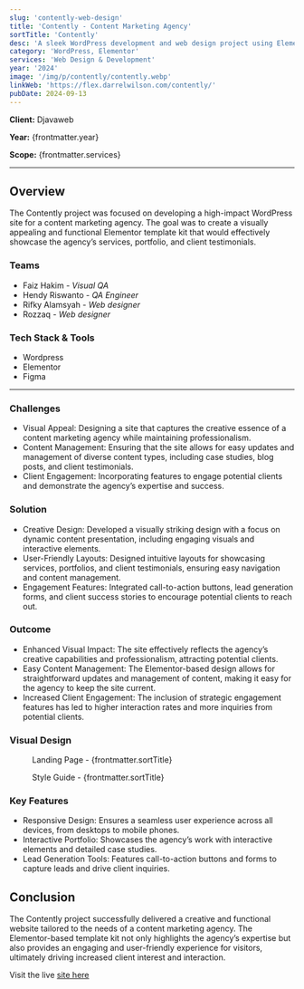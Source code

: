 ```yaml
---
slug: 'contently-web-design'
title: 'Contently - Content Marketing Agency'
sortTitle: 'Contently'
desc: 'A sleek WordPress development and web design project using Elementor, crafted for a content marketing agency.'
category: 'WordPress, Elementor'
services: 'Web Design & Development'
year: '2024'
image: '/img/p/contently/contently.webp'
linkWeb: 'https://flex.darrelwilson.com/contently/'
pubDate: 2024-09-13
---
```





**Client:** Djavaweb

**Year:** {frontmatter.year}

**Scope:** {frontmatter.services}

---

## Overview

  The Contently project was focused on developing a high-impact WordPress site for a content marketing agency. The goal was to create a visually appealing and functional Elementor template kit that would effectively showcase the agency’s services, portfolio, and client testimonials.

### Teams

- Faiz Hakim - *Visual QA*
- Hendy Riswanto - *QA Engineer*
- Rifky Alamsyah - *Web designer*
- Rozzaq - *Web designer*

### Tech Stack & Tools

- Wordpress
- Elementor
- Figma

---

### Challenges

  - Visual Appeal: Designing a site that captures the creative essence of a content marketing agency while maintaining professionalism.
  - Content Management: Ensuring that the site allows for easy updates and management of diverse content types, including case studies, blog posts, and client testimonials.
  - Client Engagement: Incorporating features to engage potential clients and demonstrate the agency’s expertise and success.

### Solution

  - Creative Design: Developed a visually striking design with a focus on dynamic content presentation, including engaging visuals and interactive elements.
  - User-Friendly Layouts: Designed intuitive layouts for showcasing services, portfolios, and client testimonials, ensuring easy navigation and content management.
  - Engagement Features: Integrated call-to-action buttons, lead generation forms, and client success stories to encourage potential clients to reach out.

### Outcome

  - Enhanced Visual Impact: The site effectively reflects the agency’s creative capabilities and professionalism, attracting potential clients.
  - Easy Content Management: The Elementor-based design allows for straightforward updates and management of content, making it easy for the agency to keep the site current.
  - Increased Client Engagement: The inclusion of strategic engagement features has led to higher interaction rates and more inquiries from potential clients.


### Visual Design

<figure>
<Picture
  src={landingPage}
  alt='high fidelity design'
  formats={['avif', 'webp']}
/>
<figcaption class='text-center'>Landing Page - {frontmatter.sortTitle}</figcaption>
</figure>


<figure>
<Picture
  src={styleGuide}
  alt='high fidelity design'
  formats={['avif', 'webp']}
/>
<figcaption class='text-center'>Style Guide - {frontmatter.sortTitle}</figcaption>
</figure>

### Key Features

  - Responsive Design: Ensures a seamless user experience across all devices, from desktops to mobile phones.
  - Interactive Portfolio: Showcases the agency’s work with interactive elements and detailed case studies.
  - Lead Generation Tools: Features call-to-action buttons and forms to capture leads and drive client inquiries.

## Conclusion

  The Contently project successfully delivered a creative and functional website tailored to the needs of a content marketing agency. The Elementor-based template kit not only highlights the agency’s expertise but also provides an engaging and user-friendly experience for visitors, ultimately driving increased client interest and interaction.


Visit the live <a href={frontmatter.linkWeb} target='_blank'>site here</a>